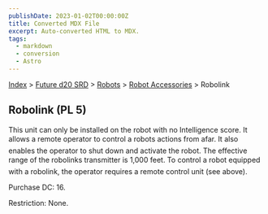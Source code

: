 ```yaml
---
publishDate: 2023-01-02T00:00:00Z
title: Converted MDX File
excerpt: Auto-converted HTML to MDX.
tags:
  - markdown
  - conversion
  - Astro
---
```






[Index](-index) > [Future d20 SRD](future-d20-srd-index) > [Robots](future-d20-srd-robots-index) > [Robot Accessories](future-d20-srd-robots-robot-accessories-index) > Robolink




## Robolink (PL 5)


This unit can only be installed on the robot with no Intelligence score. It allows a remote operator to control a robots actions from afar. It also enables the operator to shut down and activate the robot. The effective range of the robolinks transmitter is 1,000 feet. To control a robot equipped with a robolink, the operator requires a remote control unit (see above).


Purchase DC: 16.


Restriction: None.



